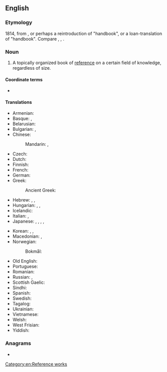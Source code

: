 ==English==

===Etymology===
1814, from {{compound|hand|book|lang=en}}, or perhaps a reintroduction of {{etyl|ang|en}} {{m|ang|handbōc}} "handbook", or a loan-translation of {{cog|de|Handbuch}}
"handbook". Compare {{cog|nl|handboek}}, {{cog|da|håndbog}}, {{cog|sv|handbok}}.

===Noun===
{{wikipedia}}
{{en-noun}}

# A topically organized book of [[reference]] on a certain field of knowledge, regardless of size.

====Coordinate terms====
* {{l|en|manual}}

====Translations====
{{trans-top|a book of reference}}
* Armenian: {{t+|hy|ձեռնարկ}}
* Basque: {{t|eu|eskuliburu}}, {{t|eu|gidaliburu}}
* Belarusian: {{t|be|даве́днік|m|sc=Cyrl}}
* Bulgarian: {{t+|bg|справочник|m}}, {{t+|bg|наръчник|m}}
* Chinese:
*: Mandarin: {{t+|cmn|手冊|sc=Hani}}, {{t+|cmn|手册|tr=shǒucè|sc=Hani}}
* Czech: {{t+|cs|příručka|f}}
* Dutch: {{t+|nl|handboek|n}}
* Finnish: {{t+|fi|käsikirja}}
* French: {{t+|fr|manuel|m}}
* German: {{t+|de|Handbuch|n}}
* Greek: {{t+|el|εγχειρίδιο|n}}
*: Ancient Greek: {{t|grc|ἐγχειρίδιον|n}}
* Hebrew: {{t|he|סֵפֶר עֵזֶר|m|tr=séfer 'ézer}}, {{t|he|סֵפֶר כִּיס|m|tr=séfer kís}}, {{t|he|ספר שימוש|m|tr=séfer shimúsh|alt=ספר שימוש \ סֵפֶר שִׁמּוּשׁ}}
* Hungarian: {{t+|hu|kézikönyv}}, {{t+|hu|segédkönyv}}, {{t+|hu|tankönyv}}
* Icelandic: {{t|is|handbók|f}}
* Italian: {{t+|it|manuale|m}}, {{t+|it|guida|f}}
* Japanese: {{t|ja|便覧|tr=べんらん, benran|sc=Jpan}}, {{t|ja|ハンドブック|tr=handobukku|sc=Jpan}}, {{t|ja|手帳|tr=てちょう, techō|sc=Jpan}}, {{t|ja|手帖|tr=てちょう, techō|sc=Jpan}}, {{t|ja|案内書|tr=あんないしょ, annaisho|sc=Jpan}}
{{trans-mid}}
* Korean: {{t+|ko|편람}}, {{t+|ko|안내서}}, {{t|ko|핸드북}}
* Macedonian: {{t|mk|при́рачник|m}}, {{t|mk|у́патство|n}}
* Norwegian:
*: Bokmål: {{t|nb|håndbok|m|f}}
* Old English: {{t|and|handbōc|f}}
* Portuguese: {{t+|pt|manual|m}}
* Romanian: {{t+|ro|manual|n}}
* Russian: {{t+|ru|спра́вочник|m}}, {{t+|ru|посо́бие|n}}
* Scottish Gaelic: {{t|gd|leabhar-làimhe|m}}
* Sindhi: {{t+|sd|دَستِينامو|m}}
* Spanish: {{t+|es|manual|m}}
* Swedish: {{t+|sv|handbok|c}}
* Tagalog: {{t|tl|dalaklat}}
* Ukrainian: {{t+|uk|довідни́к|m|sc=Cyrl}}
* Vietnamese: {{t+|vi|sổ tay}}
* Welsh: {{t+|cy|llawlyfr|m}}
* West Frisian: {{t|fy|hânboek|n}}
* Yiddish: {{t|yi|האַנטבוך|n}}
{{trans-bottom}}

===Anagrams===
* {{anagrams|en|book hand}}

[[Category:en:Reference works]]